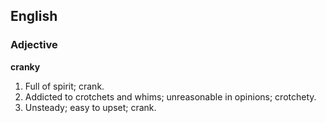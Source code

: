 ==English==

===Adjective===

'''cranky'''

#Full of spirit; crank.
#Addicted to crotchets and whims; unreasonable in opinions; crotchety.
#Unsteady; easy to upset; crank.